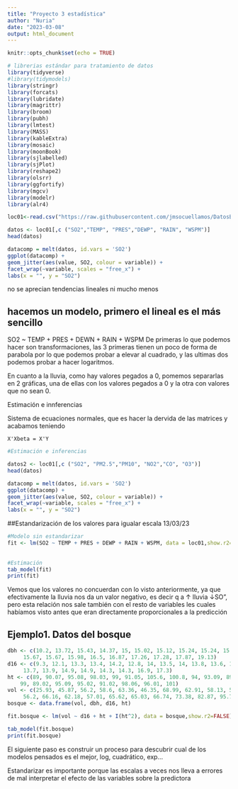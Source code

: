 ---
title: "Proyecto 3 estadística"
author: "Nuria"
date: "2023-03-08"
output: html_document
---

```{r setup, include=FALSE}
knitr::opts_chunk$set(echo = TRUE)

```

```{r librerias,echo=TRUE,error=FALSE,warning=FALSE,message=FALSE}
# librerias estándar para tratamiento de datos
library(tidyverse)
#library(tidymodels)
library(stringr)
library(forcats)
library(lubridate)
library(magrittr)
library(broom)
library(pubh)
library(lmtest)
library(MASS)
library(kableExtra)
library(mosaic)
library(moonBook)
library(sjlabelled)
library(sjPlot)
library(reshape2)
library(olsrr)
library(ggfortify)
library(mgcv)
library(modelr)
library(alr4)
```

```{r}
loc01<-read.csv("https://raw.githubusercontent.com/jmsocuellamos/DatosBIOTEC/master/CaseStudies/Beijing/PRSA_Data_Aotizhongxin_20130301-20170228.csv",header=TRUE)
```

```{r, warning=FALSE}
datos <- loc01[,c ("SO2","TEMP", "PRES","DEWP", "RAIN", "WSPM")]
head(datos)

datacomp = melt(datos, id.vars = 'SO2')
ggplot(datacomp) +
geom_jitter(aes(value, SO2, colour = variable)) +
facet_wrap(~variable, scales = "free_x") +
labs(x = "", y = "SO2")
```

no se aprecian tendencias lineales ni mucho menos

## hacemos un modelo, primero el lineal es el más sencillo
SO2 ~ TEMP + PRES + DEWN + RAIN + WSPM
De primeras lo que podemos hacer son transformaciones, las 3 primeras tienen un poco de forma de parabola por lo que podemos probar a elevar al cuadrado, y las ultimas dos podemos probar a hacer logaritmos.

En cuanto a la lluvia, como hay valores pegados a 0, pomemos separarlas en 2 gráficas, una de ellas con los valores pegados a 0 y la otra con valores que no sean 0.

Estimación e innferencias 

Sistema de ecuaciones normales, que es hacer la dervida de las matrices y acabamos teniendo 

    X'Xbeta = X'Y
  

```{r, warning=FALSE}
#Estimación e inferencias 


```


```{r, warning=FALSE}
datos2 <- loc01[,c ("SO2", "PM2.5","PM10", "NO2","CO", "O3")]
head(datos)

datacomp = melt(datos, id.vars = 'SO2')
ggplot(datacomp) +
geom_jitter(aes(value, SO2, colour = variable)) +
facet_wrap(~variable, scales = "free_x") +
labs(x = "", y = "SO2")
```
##Estandarización de los valores para igualar escala 13/03/23

```{r,warning=FALSE, fig.width=14, fig,height=6}

#Modelo sin estandarizar 
fit <- lm(SO2 ~ TEMP + PRES + DEWP + RAIN + WSPM, data = loc01,show.r2=FALSE)
            
          
#Estimación 
tab_model(fit)
print(fit)
```


Vemos que los valores no concuerdan con lo visto anteriormente, ya que efectivamente la lluvia nos da un valor negativo, es decir q a ↑ lluvia ↓SO", pero esta relación nos sale también con el resto de variables les cuales habíamos visto antes que eran directamente proporcionales a la predicción 


## Ejemplo1. Datos del bosque

```{r,warning=FALSE}
dbh <- c(10.2, 13.72, 15.43, 14.37, 15, 15.02, 15.12, 15.24, 15.24, 15.28, 13.78, 
     15.67, 15.67, 15.98, 16.5, 16.87, 17.26, 17.28, 17.87, 19.13)
d16 <- c(9.3, 12.1, 13.3, 13.4, 14.2, 12.8, 14, 13.5, 14, 13.8, 13.6, 14, 
     13.7, 13.9, 14.9, 14.9, 14.3, 14.3, 16.9, 17.3)
ht <- c(89, 90.07, 95.08, 98.03, 99, 91.05, 105.6, 100.8, 94, 93.09, 89, 102, 
    99, 89.02, 95.09, 95.02, 91.02, 98.06, 96.01, 101)
vol <- c(25.93, 45.87, 56.2, 58.6, 63.36, 46.35, 68.99, 62.91, 58.13, 59.79, 
     56.2, 66.16, 62.18, 57.01, 65.62, 65.03, 66.74, 73.38, 82.87, 95.71)
bosque <- data.frame(vol, dbh, d16, ht)
```

```{r,warning=FALSE}
fit.bosque <- lm(vol ~ d16 + ht + I(ht^2), data = bosque,show.r2=FALSE)

tab_model(fit.bosque)
print(fit.bosque)
```

El siguiente paso es construir un proceso para descubrir cual de los modelos pensados es el mejor, log, cuadrático, exp...

Estandarizar es importante porque las escalas a veces nos lleva a errores de mal interpretar el efecto de las variables sobre la predictora 


